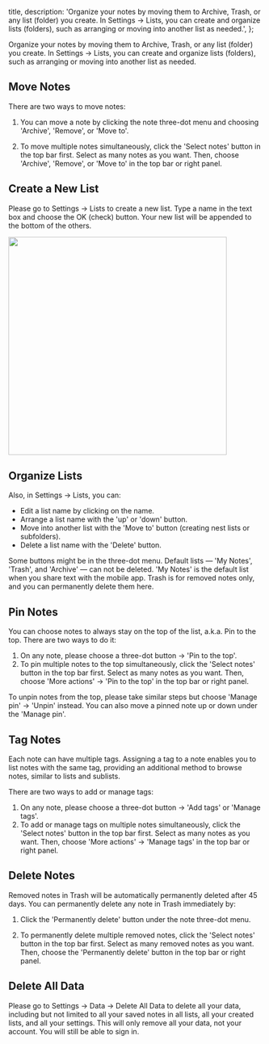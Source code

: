 

  title,
  description: 'Organize your notes by moving them to Archive, Trash, or any list (folder) you create. In Settings -> Lists, you can create and organize lists (folders), such as arranging or moving into another list as needed.',
};

Organize your notes by moving them to Archive, Trash, or any list (folder) you create. In Settings -> Lists, you can create and organize lists (folders), such as arranging or moving into another list as needed.

## Move Notes

There are two ways to move notes:

1. You can move a note by clicking the note three-dot menu and choosing 'Archive', 'Remove', or 'Move to'.

2. To move multiple notes simultaneously, click the 'Select notes' button in the top bar first. Select as many notes as you want. Then, choose 'Archive', 'Remove', or 'Move to' in the top bar or right panel.

## Create a New List

Please go to Settings -> Lists to create a new list. Type a name in the text box and choose the OK (check) button. Your new list will be appended to the bottom of the others.

<Image width="432" className="mx-auto rounded-lg ring-1 ring-gray-700/10" src={createList} alt="" />

## Organize Lists

Also, in Settings -> Lists, you can:

- Edit a list name by clicking on the name.
- Arrange a list name with the 'up' or 'down' button.
- Move into another list with the 'Move to' button (creating nest lists or subfolders).
- Delete a list name with the 'Delete' button.

Some buttons might be in the three-dot menu. Default lists — 'My Notes', 'Trash', and 'Archive' — can not be deleted. 'My Notes' is the default list when you share text with the mobile app. Trash is for removed notes only, and you can permanently delete them here.

## Pin Notes

You can choose notes to always stay on the top of the list, a.k.a. Pin to the top. There are two ways to do it:

1. On any note, please choose a three-dot button -> 'Pin to the top'.
2. To pin multiple notes to the top simultaneously, click the 'Select notes' button in the top bar first. Select as many notes as you want. Then, choose 'More actions' -> 'Pin to the top' in the top bar or right panel.

To unpin notes from the top, please take similar steps but choose 'Manage pin' -> 'Unpin' instead. You can also move a pinned note up or down under the 'Manage pin'.

## Tag Notes

Each note can have multiple tags. Assigning a tag to a note enables you to list notes with the same tag, providing an additional method to browse notes, similar to lists and sublists.

There are two ways to add or manage tags:

1. On any note, please choose a three-dot button -> 'Add tags' or 'Manage tags'.
2. To add or manage tags on multiple notes simultaneously, click the 'Select notes' button in the top bar first. Select as many notes as you want. Then, choose 'More actions' -> 'Manage tags' in the top bar or right panel.

## Delete Notes

Removed notes in Trash will be automatically permanently deleted after 45 days. You can permanently delete any note in Trash immediately by:

1. Click the 'Permanently delete' button under the note three-dot menu.

2. To permanently delete multiple removed notes, click the 'Select notes' button in the top bar first. Select as many removed notes as you want. Then, choose the 'Permanently delete' button in the top bar or right panel.

## Delete All Data

Please go to Settings -> Data -> Delete All Data to delete all your data, including but not limited to all your saved notes in all lists, all your created lists, and all your settings. This will only remove all your data, not your account. You will still be able to sign in.
